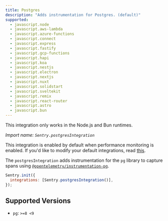 ```yaml
---
title: Postgres
description: "Adds instrumentation for Postgres. (default)"
supported:
  - javascript.node
  - javascript.aws-lambda
  - javascript.azure-functions
  - javascript.connect
  - javascript.express
  - javascript.fastify
  - javascript.gcp-functions
  - javascript.hapi
  - javascript.koa
  - javascript.nestjs
  - javascript.electron
  - javascript.nextjs
  - javascript.nuxt
  - javascript.solidstart
  - javascript.sveltekit
  - javascript.remix
  - javascript.react-router
  - javascript.astro
  - javascript.bun
---
```


<Alert>

This integration only works in the Node.js and Bun runtimes.

</Alert>

_Import name: `Sentry.postgresIntegration`_

This integration is enabled by default when performance monitoring is enabled. If you'd like to modify your default integrations, read [this](./../#modifying-default-integrations).

The `postgresIntegration` adds instrumentation for the `pg` library to capture spans using [`@opentelemetry/instrumentation-pg`](https://www.npmjs.com/package/@opentelemetry/instrumentation-pg).

```JavaScript
Sentry.init({
  integrations: [Sentry.postgresIntegration()],
});
```

## Supported Versions

- `pg`: `>=8 <9`
